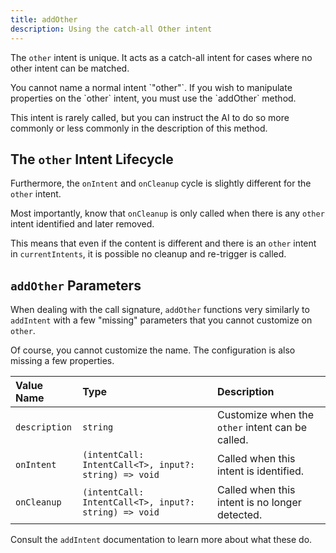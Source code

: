 ```yaml
---
title: addOther
description: Using the catch-all Other intent
---
```


The `other` intent is unique. It acts as a catch-all intent for cases where no other intent can be matched.

<Callout type="warn">
	You cannot name a normal intent `"other"`. If you wish to manipulate
	properties on the `other` intent, you must use the `addOther` method.
</Callout>

This intent is rarely called, but you can instruct the AI to do so more commonly or less commonly in the description of this method.

## The `other` Intent Lifecycle

Furthermore, the `onIntent` and `onCleanup` cycle is slightly different for the `other` intent.

Most importantly, know that `onCleanup` is only called when there is any `other` intent identified and later removed.

This means that even if the content is different and there is an `other` intent in `currentIntents`, it is possible no cleanup and re-trigger is called.

## `addOther` Parameters

When dealing with the call signature, `addOther` functions very similarly to `addIntent` with a few "missing" parameters that you cannot customize on `other`.

Of course, you cannot customize the name. The configuration is also missing a few properties.

| Value Name    | Type                                                  | Description                                      |
| :------------ | :---------------------------------------------------- | :----------------------------------------------- |
| `description` | `string`                                              | Customize when the `other` intent can be called. |
| `onIntent`    | `(intentCall: IntentCall<T>, input?: string) => void` | Called when this intent is identified.           |
| `onCleanup`   | `(intentCall: IntentCall<T>, input?: string) => void` | Called when this intent is no longer detected.   |

Consult the `addIntent` documentation to learn more about what these do.
